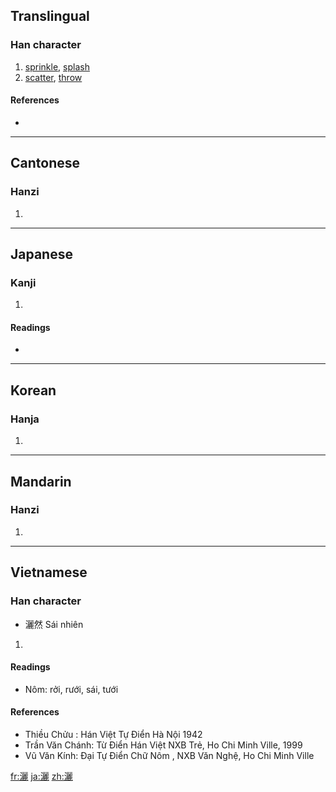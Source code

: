 {{also|洒}}
==Translingual==

===Han character===
{{Han char|rn=85|rad=水|as=19|sn=22|four=3111<sub>1</sub>|canj=水一一心 (EMMP)}}

# [[sprinkle]], [[splash]]
# [[scatter]], [[throw]]

====References====
* {{Han ref|kx=0663.110|dkj=18774|dj=1072.060|hdz=31794.070|uh=7051|ud=28753|bh=C578|bd=50552}}

----

==Cantonese==

===Hanzi===
{{yue-hanzi|jyut=|y=sa2|sim=洒}}

# {{defn|Cantonese|sort=水19}}

----

==Japanese==

===Kanji===
{{ja-kanji|grade=|rs=水19}}

# {{defn|Japanese|sort=水19}}

====Readings====
* {{ja-readings|on=[[さい]] (sai), [[しゃ]] (sha)|kun=[[そそぐ]] (sosogu)}}

----

==Korean==

===Hanja===
{{ko-hanja|hangeul=[[새]], [[쇄]]|eumhun=|rv=sae, swae|mr=sae, swae|y=say, sway}}

# {{defn|Korean|sort=水19}}

----

==Mandarin==

===Hanzi===
{{cmn-hanzi|sim=洒|pin=[[sǎ]] ([[sa3]])|wg=sa<sup>3</sup>}}

# {{defn|Mandarin|sort=水19}}

----

==Vietnamese==

===Han character===
{{vi-hantu|sái, tẩy, thối|rs=水19}}
* 灑然 Sái nhiên

# {{defn|Vietnamese|sort=水19}}

====Readings====
* Nôm: rởi, rưới, sái, tưới

====References====
* Thiều Chửu : Hán Việt Tự Điển  Hà Nội 1942
* Trần Văn Chánh: Từ Điển Hán Việt NXB Trẻ, Ho Chi Minh Ville, 1999
* Vũ Văn Kính: Đại Tự Điển Chữ Nôm , NXB Văn Nghệ, Ho Chi Minh Ville

[[fr:灑]]
[[ja:灑]]
[[zh:灑]]
